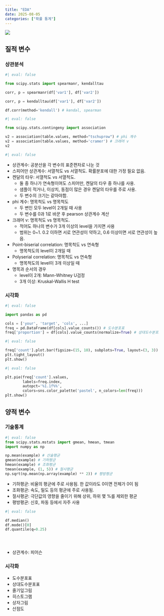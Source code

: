 ```yaml
---
title: "EDA"
date: 2025-08-05
categories: ["확률 통계"]
---
```


![](/img/stat-thumb.jpg){.post-thumbnail}

## 질적 변수

### 상관분석

```python
#| eval: false

from scipy.stats import spearmanr, kendalltau

corr, p = spearmanr(df['var1'], df['var2'])

corr, p = kendalltau(df['var1'], df['var2'])

df.corr(method='kendall') # kendal, spearman
```

```python
#| eval: false

from scipy.stats.contingeny import association

v2 = association(table.values, method="tschuprow") # phi 계수
v2 = association(table.values, method='cramer') # 크래머 v
v2
```

```python
#| eval: false

```

- 상관계수: 공분산을 각 변수의 표준편차로 나눈 것
- 스피어만 상관계수: 서열척도 vs 서열척도. 확률분포에 대한 가정 필요 없음.
- 켄달의 타우: 서열척도 vs 서열척도.
    - 둘 중 하나가 연속형이여도 스피어만, 켄달의 타우 중 하나를 사용.
    - 샘플이 적거나, 이상치, 동점이 많은 경우 켄달의 타우를 주로 사용.
    - 두 변수의 크기는 같아야함.
- phi 계수: 명목척도 vs 명목척도
    - 두 변인 모두 level이 2개일 때 사용
    - 두 변수를 0과 1로 바꾼 후 pearson 상관계수 계산
- 크래머 v: 명목척도 vs 명목척도.
    - 적어도 하나의 변수가 3개 이상의 level을 가지면 사용
    - 범위는 0~1. 0.2 이하면 서로 연관성이 약하고, 0.6 이상이면 서로 연관성이 높음.
- Point-biserial correlation: 명목척도 vs 연속형
    - 명목척도의 level이 2개일 때
- Polyserial correlation: 명목척도 vs 연속형
    - 명목척도의 level이 3개 이상일 때

- 명목과 순서의 경우
    - level이 2개: Mann-Whitney U검정
    - 3개 이상: Kruskal-Wallis H test

### 시각화

```python
#| eval: false

import pandas as pd

cols = ['your', 'target', 'cols', ...]
freq = pd.DataFrame(df[cols].value_counts()) # 도수분포표
freq['proportion'] = df[cols].value_counts(normalize=True) # 상대도수분포표
```

```python
#| eval: false

freq['count'].plot.bar(figsize=(15, 10), subplots=True, layout=(3, 3))
plt.tight_layout()
plt.show()
```

```python
#| eval: false

plt.pie(freq['count'].values, 
        labels=freq.index, 
        autopct='%1.1f%%', 
        colors=sns.color_palette('pastel', n_colors=len(freq)))
plt.show()
```

## 양적 변수

### 기술통계

```python
#| eval: false
from scipy.stats.mstats import gmean, hmean, tmean
import numpy as np

np.mean(example) # 산술평균
gmean(example) # 기하평균
hmean(example) # 조화평균
tmean(example, (1, 5)) # 절사평균
np.sqrt(np.mean(np.array(example) ** 2)) # 평방평균
```

- 기하평균: 비율의 평균에 주로 사용됨. 한 값이라도 0이면 전체가 0이 됨
- 조화평균: 속도, 밀도 등의 평균에 주로 사용됨.
- 절사평균: 극단값의 영향을 줄이기 위해 상위, 하위 몇 %를 제외한 평균
- 평방평균: 신호, 파동 등에서 자주 사용

```python
#| eval: false

df.median()
df.mode()[0]
df.quantile(q=0.25)
```

```python

```

```python

```

```python

```

- 상관계수: 피어슨

### 시각화

- 도수분포표
- 상대도수분포표
- 줄기잎그림
- 히스토그램
- 상자그림
- 산점도
